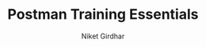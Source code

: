 ---
  title: Postman Training Essentials
  By: LinkedIn Learning
  image: /images/certificates/postman.png
  author: 'Niket Girdhar'
  publishedAt: '2024-09-19'
  skills: ["Test Automation","API Testing","Postman API"]
  courseLink: https://www.linkedin.com/learning/postman-essential-training-21969591/
---